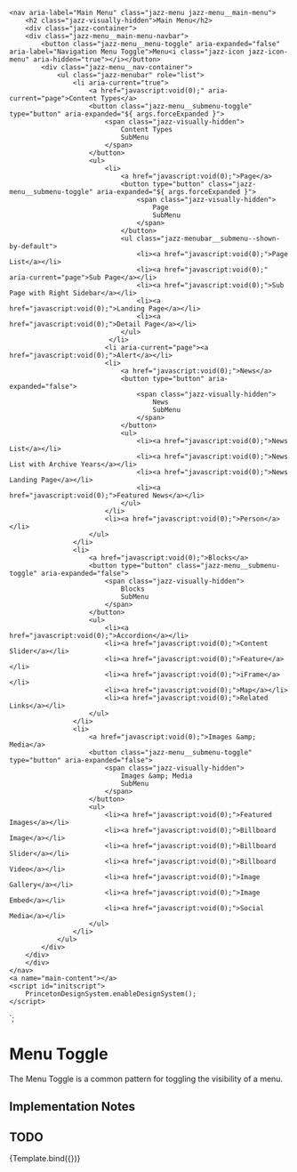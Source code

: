 
<Meta title="Components/Menu Toggle" component="MenuToggle" />

    <nav aria-label="Main Menu" class="jazz-menu jazz-menu__main-menu">
        <h2 class="jazz-visually-hidden">Main Menu</h2>
        <div class="jazz-container">
        <div class="jazz-menu__main-menu-navbar">
            <button class="jazz-menu__menu-toggle" aria-expanded="false" aria-label="Navigation Menu Toggle">Menu<i class="jazz-icon jazz-icon-menu" aria-hidden="true"></i></button>
            <div class="jazz-menu__nav-container">
                <ul class="jazz-menubar" role="list">
                    <li aria-current="true">
                        <a href="javascript:void(0);" aria-current="page">Content Types</a>
                        <button class="jazz-menu__submenu-toggle" type="button" aria-expanded="${ args.forceExpanded }">
                            <span class="jazz-visually-hidden">
                                Content Types
                                SubMenu
                            </span>
                        </button>
                        <ul>
                            <li>
                                <a href="javascript:void(0);">Page</a>
                                <button type="button" class="jazz-menu__submenu-toggle" aria-expanded="${ args.forceExpanded }">
                                    <span class="jazz-visually-hidden">
                                        Page
                                        SubMenu
                                    </span>
                                </button>
                                <ul class="jazz-menubar__submenu--shown-by-default">
                                    <li><a href="javascript:void(0);">Page List</a></li>
                                    <li><a href="javascript:void(0);" aria-current="page">Sub Page</a></li>
                                    <li><a href="javascript:void(0);">Sub Page with Right Sidebar</a></li>
                                    <li><a href="javascript:void(0);">Landing Page</a></li>
                                    <li><a href="javascript:void(0);">Detail Page</a></li>
                                </ul>
                             </li>
                            <li aria-current="page"><a href="javascript:void(0);">Alert</a></li>
                            <li>
                                <a href="javascript:void(0);">News</a>
                                <button type="button" aria-expanded="false">
                                    <span class="jazz-visually-hidden">
                                        News
                                        SubMenu
                                    </span>
                                </button>
                                <ul>
                                    <li><a href="javascript:void(0);">News List</a></li>
                                    <li><a href="javascript:void(0);">News List with Archive Years</a></li>
                                    <li><a href="javascript:void(0);">News Landing Page</a></li>
                                    <li><a href="javascript:void(0);">Featured News</a></li>
                                </ul>
                            </li>
                            <li><a href="javascript:void(0);">Person</a></li>
                        </ul>
                    </li>
                    <li>
                        <a href="javascript:void(0);">Blocks</a>
                        <button type="button" class="jazz-menu__submenu-toggle" aria-expanded="false">
                            <span class="jazz-visually-hidden">
                                Blocks
                                SubMenu
                            </span>
                        </button>
                        <ul>
                            <li><a href="javascript:void(0);">Accordion</a></li>
                            <li><a href="javascript:void(0);">Content Slider</a></li>
                            <li><a href="javascript:void(0);">Feature</a></li>
                            <li><a href="javascript:void(0);">iFrame</a></li>
                            <li><a href="javascript:void(0);">Map</a></li>
                            <li><a href="javascript:void(0);">Related Links</a></li>
                        </ul>
                    </li>
                    <li>
                        <a href="javascript:void(0);">Images &amp; Media</a>
                        <button class="jazz-menu__submenu-toggle" type="button" aria-expanded="false">
                            <span class="jazz-visually-hidden">
                                Images &amp; Media
                                SubMenu
                            </span>
                        </button>
                        <ul>
                            <li><a href="javascript:void(0);">Featured Images</a></li>
                            <li><a href="javascript:void(0);">Billboard Image</a></li>
                            <li><a href="javascript:void(0);">Billboard Slider</a></li>
                            <li><a href="javascript:void(0);">Billboard Video</a></li>
                            <li><a href="javascript:void(0);">Image Gallery</a></li>
                            <li><a href="javascript:void(0);">Image Embed</a></li>
                            <li><a href="javascript:void(0);">Social Media</a></li>
                        </ul>
                    </li>
                </ul>
            </div>
        </div>
        </div>
    </nav>
    <a name="main-content"></a>
    <script id="initscript">
        PrincetonDesignSystem.enableDesignSystem();
    </script>
`;

# Menu Toggle

The Menu Toggle is a common pattern for toggling the visibility of a menu.

## Implementation Notes

## TODO

<Canvas>
    <Story name="Basic" args={{
        forceExpanded: false,
        siteBrandingName: 'Relativity',
        siteBrandingSlogan: 'The Princeton University Design System'
    }}>
      {Template.bind({})}
    </Story>
</Canvas>
